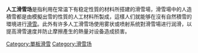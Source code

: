 {{Expand language|1=en|time=2021-02-17T16:40:09+00:00}}
'''人工滑雪场'''是指利用在常温下有稳定性質的材料所搭建的滑雪場，滑雪場中的人造積雪都是由模擬出雪的性質的人工材料所製成，這樣人们就能够在沒有自然積雪的環境进行[[滑雪|滑雪]]。此外有许多人工滑雪场使用雾状或喷射系统對滑雪場进行润滑，以提高滑雪速度并防止摩擦產生的熱量对设备造成损害。

[[Category:單板滑雪|Category:單板滑雪]]
[[Category:滑雪场|Category:滑雪场]]